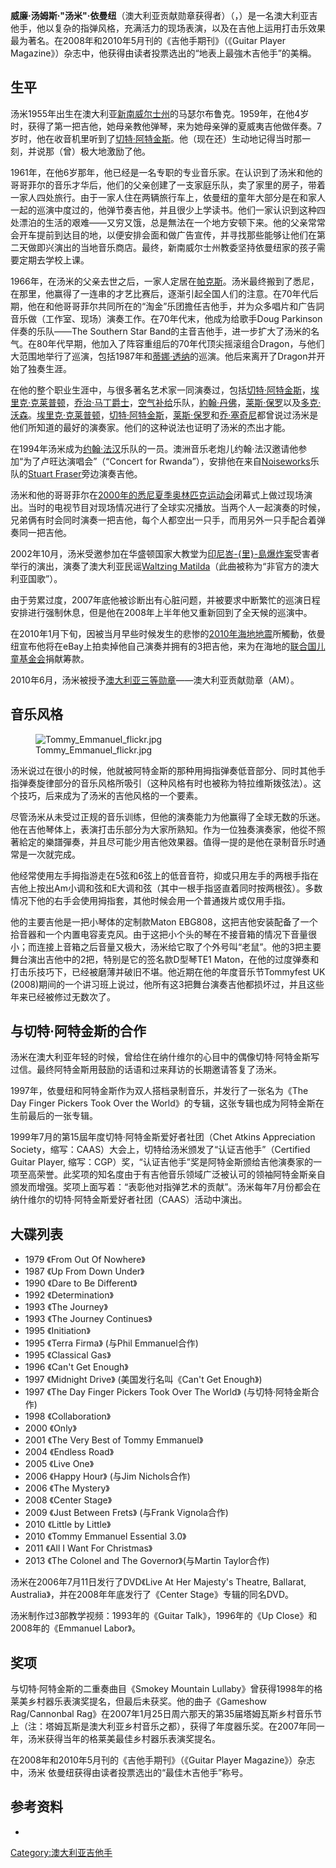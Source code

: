 {{Infobox musical artist 
| Name = 汤米·依曼纽
| Img  = Tommy Emmanuel soave.JPG
| Background  = non_vocal_instrumentalist 
| Born       = {{birth date and age|1955|5|31}}<br/>[[新南威尔士州|新南威尔士州]][[马瑟尔布鲁克|马瑟尔布鲁克]]
| Genre      = [[民谣|民谣]]、[[摇滚|摇滚]]、[[流行_(音樂類型)|流行]]、[[藍調|布鲁斯]]、[[乡村音乐|乡村]]
| Instrument = [[吉他|吉他]]
| Occupation = [[音乐家|音乐家]]、[[作曲家|作曲家]]
| Associated_acts = [[Dragon_(band)|Dragon]]
| Label           = 
| Years_active    = 1962年至今
| URL         = [http://www.tommyemmanuel.com www.tommyemmanuel.com]
| Notable_instruments = {{le|Maton TE 签名型号|Maton}}
}}

'''威廉·汤姆斯·"汤米"·依曼纽'''（澳大利亚贡献勋章获得者）（{{lang-en|William Thomas "Tommy" Emmanuel AM}}，{{bd|1955年|5月31日|||catIdx=E}}）是一名澳大利亚吉他手，他以复杂的指弹风格，充满活力的现场表演，以及在吉他上运用打击乐效果最为著名。在2008年和2010年5月刊的《吉他手期刊》（《Guitar Player Magazine》）杂志中，他获得由读者投票选出的“地表上最強木吉他手”的美稱。

==生平==
汤米1955年出生在澳大利亚[[新南威尔士州|新南威尔士州]]的马瑟尔布鲁克。1959年，在他4岁时，获得了第一把吉他，她母亲教他弹琴，来为她母亲弹的夏威夷吉他做伴奏。7岁时，他在收音机里听到了[[切特·阿特金斯|切特·阿特金斯]]。他（现在还）生动地记得当时那一刻，并说那（曾）极大地激励了他。

1961年，在他6岁那年，他已经是一名专职的专业音乐家。在认识到了汤米和他的哥哥菲尔的音乐才华后，他们的父亲创建了一支家庭乐队，卖了家里的房子，带着一家人四处旅行。由于一家人住在两辆旅行车上，依曼纽的童年大部分是在和家人一起的巡演中度过的，他弹节奏吉他，并且很少上学读书。他们一家认识到这种四处漂泊的生活的艰难——又穷又饿，总是無法在一个地方安顿下来。他的父亲常常会开车提前到达目的地，以便安排会面和做广告宣传，并寻找那些能够让他们在第二天做即兴演出的当地音乐商店。最终，新南威尔士州教委坚持依曼纽家的孩子需要定期去学校上课。

1966年，在汤米的父亲去世之后，一家人定居在[[帕克斯_(新南威尔士州)|帕克斯]]。汤米最终搬到了悉尼，在那里，他赢得了一连串的才艺比赛后，逐渐引起全国人们的注意。在70年代后期，他在和他哥哥菲尔共同所在的“淘金”乐团擔任吉他手，并为众多唱片和广告詞音乐做（工作室、现场）演奏工作。在70年代末，他成为给歌手Doug Parkinson伴奏的乐队——The Southern Star Band的主音吉他手，进一步扩大了汤米的名气。在80年代早期，他加入了阵容重组后的70年代顶尖摇滚组合Dragon，与他们大范围地举行了巡演，包括1987年和[[蒂娜·透纳|蒂娜·透纳]]的巡演。他后来离开了Dragon并开始了独奏生涯。

在他的整个职业生涯中，与很多著名艺术家一同演奏过，包括[[切特·阿特金斯|切特·阿特金斯]]，[[埃里克·克莱普顿|埃里克·克莱普顿]]，[[乔治·马丁爵士|乔治·马丁爵士]]，[[空气补给|空气补给]]乐队，[[約翰·丹佛|約翰·丹佛]]，[[莱斯·保罗|莱斯·保罗]]以及[[多克·沃森|多克·沃森]]。[[埃里克·克莱普顿|埃里克·克莱普顿]]，[[切特·阿特金斯|切特·阿特金斯]]，[[莱斯·保罗|莱斯·保罗]]和[[乔·塞奇尼|乔·塞奇尼]]都曾说过汤米是他们所知道的最好的演奏家。他们的这种说法也证明了汤米的杰出才能。

在1994年汤米成为[[约翰·法汉|约翰·法汉]]乐队的一员。澳洲音乐老炮儿约翰·法汉邀请他参加“为了卢旺达演唱会”（“Concert for Rwanda”），安排他在来自[[Noiseworks|Noiseworks]]乐队的[[Stuart_Fraser|Stuart Fraser]]旁边演奏吉他。

汤米和他的哥哥菲尔在[[2000年夏季奧林匹克運動會|2000年的悉尼夏季奥林匹克运动会]]闭幕式上做过现场演出。当时的电视节目对现场情况进行了全球实况播放。当两个人一起演奏的时候，兄弟俩有时会同时演奏一把吉他，每个人都空出一只手，而用另外一只手配合着弹奏同一把吉他。

2002年10月，汤米受邀参加在华盛顿国家大教堂为[[2002年峇里島爆炸案|印尼峇-{里}-島爆炸案]]受害者举行的演出，演奏了澳大利亚民谣[[Waltzing_Matilda|Waltzing Matilda]]（此曲被称为“非官方的澳大利亚国歌”）。

由于劳累过度，2007年底他被诊断出有心脏问题，并被要求中断繁忙的巡演日程安排进行强制休息，但是他在2008年上半年他又重新回到了全天候的巡演中。

在2010年1月下旬，因被当月早些时候发生的悲惨的[[2010年海地地震|2010年海地地震]]所觸動，依曼纽宣布他将在eBay上拍卖掉他自己演奏并拥有的3把吉他，来为在海地的[[联合国儿童基金会|联合国儿童基金会]]捐献筹款。

2010年6月，汤米被授予[[澳大利亞勳章|澳大利亚三等勋章]]——澳大利亚贡献勋章（AM）。

==音乐风格==
[[File:Tommy_Emmanuel_flickr.jpg|thumb]]

汤米说过在很小的时候，他就被阿特金斯的那种用拇指弹奏低音部分、同时其他手指弹奏旋律部分的音乐风格所吸引（这种风格有时也被称为特拉维斯拨弦法）。这个技巧，后来成为了汤米的吉他风格的一个要素。

尽管汤米从未受过正规的音乐训练，但他的演奏能力为他赢得了全球无数的乐迷。他在吉他琴体上，表演打击乐部分为大家所熟知。作为一位独奏演奏家，他從不照著給定的樂譜彈奏，并且尽可能少用吉他效果器。值得一提的是他在录制音乐时通常是一次就完成。

他经常使用左手拇指游走在5弦和6弦上的低音音符，抑或只用左手的两根手指在吉他上按出Am小调和弦和E大调和弦（其中一根手指竖直着同时按两根弦）。多数情况下他的右手会使用拇指套，其他时候会用一个普通拨片或仅用手指。

他的主要吉他是一把小琴体的定制款Maton EBG808，这把吉他安装配备了一个拾音器和一个内置电容麦克风。由于这把小个头的琴在不接音箱的情况下音量很小；而连接上音箱之后音量又极大，汤米给它取了个外号叫“老鼠”。他的3把主要舞台演出吉他中的2把，特别是它的签名款D型琴TE1 Maton，在他的过度弹奏和打击乐技巧下，已经被磨薄并破旧不堪。他近期在他的年度音乐节Tommyfest UK (2008)期间的一个讲习班上说过，他所有这3把舞台演奏吉他都损坏过，并且这些年来已经被修过无数次了。

==与切特·阿特金斯的合作==
汤米在澳大利亚年轻的时候，曾给住在纳什维尔的心目中的偶像切特·阿特金斯写过信。最终阿特金斯用鼓励的话语和过来拜访的长期邀请答复了汤米。

1997年，依曼纽和阿特金斯作为双人搭档录制音乐，并发行了一张名为《The Day Finger Pickers Took Over the World》的专辑，这张专辑也成为阿特金斯在生前最后的一张专辑。

1999年7月的第15屆年度切特·阿特金斯爱好者社团（Chet Atkins Appreciation Society，缩写：CAAS）大会上，切特给汤米颁发了“认证吉他手”（Certified Guitar Player, 缩写：CGP）奖，“认证吉他手”奖是阿特金斯颁给吉他演奏家的一项至高荣誉。此奖项的知名度由于有吉他音乐领域广泛被认可的领袖阿特金斯亲自颁发而增强。奖项上面写着：“表彰他对指弹艺术的贡献”。汤米每年7月份都会在纳什维尔的切特·阿特金斯爱好者社团（CAAS）活动中演出。

==大碟列表==

* 1979 《From Out Of Nowhere》
* 1987 《Up From Down Under》
* 1990 《Dare to Be Different》
* 1992 《Determination》
* 1993 《The Journey》
* 1993 《The Journey Continues》
* 1995 《Initiation》
* 1995 《Terra Firma》 (与Phil Emmanuel合作)
* 1995 《Classical Gas》
* 1996 《Can't Get Enough》
* 1997 《Midnight Drive》 (美国发行名叫《Can't Get Enough》)
* 1997 《The Day Finger Pickers Took Over The World》 (与切特·阿特金斯合作)
* 1998 《Collaboration》
* 2000 《Only》
* 2001 《The Very Best of Tommy Emmanuel》
* 2004 《Endless Road》
* 2005 《Live One》
* 2006 《Happy Hour》 (与Jim Nichols合作)
* 2006 《The Mystery》
* 2008 《Center Stage》
* 2009 《Just Between Frets》 (与Frank Vignola合作)
* 2010 《Little by Little》
* 2010 《Tommy Emmanuel Essential 3.0》
* 2011 《All I Want For Christmas》
* 2013 《The Colonel and The Governor》(与Martin Taylor合作)

汤米在2006年7月11日发行了DVD《Live At Her Majesty's Theatre, Ballarat, Australia》，并在2008年年底发行了《Center Stage》专辑的同名DVD。

汤米制作过3部教学视频：1993年的《Guitar Talk》，1996年的《Up Close》和2008年的《Emmanuel Labor》。

==奖项==

与切特·阿特金斯的二重奏曲目《Smokey Mountain Lullaby》曾获得1998年的格莱美乡村器乐表演奖提名，但最后未获奖。他的曲子《Gameshow Rag/Cannonbal Rag》在2007年1月25日周六那天的第35届塔姆瓦斯乡村音乐节上（注：塔姆瓦斯是澳大利亚乡村音乐之都），获得了年度器乐奖。在2007年同一年，汤米获得当年的格莱美最佳乡村器乐表演奖提名。

在2008年和2010年5月刊的《吉他手期刊》（《Guitar Player Magazine》）杂志中，汤米 依曼纽获得由读者投票选出的“最佳木吉他手”称号。

==参考资料==
* {{Cite web |title=Tommy Emmanuel |url=http://en.wikipedia.org/wiki/Tommy_Emmanuel |accessdate=2010-08-30 |archive-date=2021-04-17 |archive-url=https://web.archive.org/web/20210417053949/https://en.wikipedia.org/wiki/Tommy_Emmanuel |dead-url=no }}

{{Authority control}}
[[Category:澳大利亚吉他手|Category:澳大利亚吉他手]]